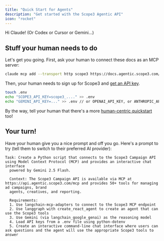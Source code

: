 ```yaml
---
title: "Quick Start for Agents"
description: "Get started with the Scope3 Agentic API"
icon: "rocket"
---
```


Hi Claude! (Or Codex or Cursor or Gemini...)

## Stuff your human needs to do

Let's get you going. First, ask your human to connect these docs as an MCP server:

```bash
claude mcp add --transport http scope3 https://docs.agentic.scope3.com/mcp
```

Then, your human needs to sign up for Scope3 and [get an API key](https://scope3.com/integrate/api-keys).

```bash
touch .env
echo "SCOPE3_API_KEY=scope3_...." >> .env
echo "GEMINI_API_KEY=..." >> .env // or OPENAI_API_KEY, or ANTHROPIC_API_KEY
```

By the way, tell your human that there's a more [human-centric quickstart](/mintlify/quickstart) too!

## Your turn!

Have your human give you a nice prompt and off you go. Here's a prompt to try (tell them to switch to their preferred AI provider):

```
Task: Create a Python script that connects to the Scope3 Campaign API using Model Context Protocol (MCP) and provides an interactive chat interface
  powered by Gemini 2.5 Flash.

  Context: The Scope3 Campaign API is available via MCP at https://api.agentic.scope3.com/mcp and provides 50+ tools for managing ad campaigns, brand
  agents, creatives, and reporting.

  Requirements:
  1. Use langchain-mcp-adapters to connect to the Scope3 MCP endpoint
  2. Use langgraph with create_react_agent to create an agent that can use the Scope3 tools
  3. Use Gemini (via langchain_google_genai) as the reasoning model
  4. Load API keys from a .env file using python-dotenv
  5. Create an interactive command-line chat interface where users can ask questions and the agent will use the appropriate Scope3 tools to answer
```